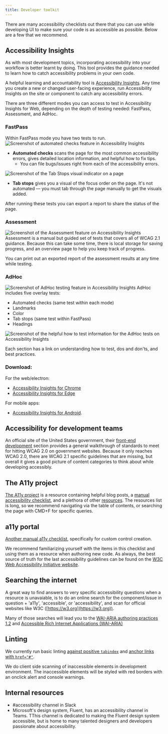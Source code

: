```yaml
---
title: Developer toolkit
---
```


There are many accessibility checklists out there that you can use while developing UI to make sure your code is as accessible as possible. Below are a few that we recommend.

## Accessibility Insights
As with most development topics, incorporating accessibility into your workflow is better learnt by doing. This tool provides the guidance needed to learn how to catch accessibility problems in your own code.  

A helpful learning and accountability tool is [Accessibility Insights](https://accessibilityinsights.io/). Any time you create a new or changed user-facing experience, run Accessibility Insights on the site or component to catch any accessibility errors.

There are three different modes you can access to test in Accessibility Insights for Web, depending on the depth of testing needed: FastPass, Assessment, and AdHoc.

### FastPass
Within FastPass mode you have two tests to run.
![Screenshot of automated checks feature in Accessibility Insights](https://user-images.githubusercontent.com/40274682/89364887-5b11a200-d688-11ea-85c2-016e9b326b28.png)
- **Automated checks** scans the page for the most common accessibility errors, gives detailed location information, and helpful how to fix tips.
	- You can file bugs/issues right from each of the accessibility errors.

![Screenshot of the Tab Stops visual indicator on a page](https://user-images.githubusercontent.com/40274682/89364930-754b8000-d688-11ea-806d-5235f2836c4c.png)

- **Tab stops** gives you a visual of the focus order on the page. It's not automated — you must tab through the page manually to get the visuals added.

After running these tests you can export a report to share the status of the page.

### Assessment
![Screenshot of the Assessment feature on Accessibility Insights](https://user-images.githubusercontent.com/40274682/89364973-8a281380-d688-11ea-8430-1bc8e85b68db.png)
Assessment is a manual but guided set of tests that covers all of WCAG 2.1 guidance. Because this can take some time, there is local storage for saving progress, and an overview page to help you keep track of progress. 

You can print out an exported report of the assessment results at any time while testing.

### AdHoc
![Screenshot of AdHoc testing feature in Accessibility Insights](https://user-images.githubusercontent.com/40274682/89365128-d4a99000-d688-11ea-9db5-c29cb4a55075.png)
AdHoc includes five overlay tests:

- Automated checks (same test within each mode)
- Landmarks
- Color
- Tab stops (same test within FastPass)
- Headings

![Screenshot of the helpful how to test information for the AdHoc tests on Accessibility Insights](https://user-images.githubusercontent.com/40274682/89365012-9f9d3d80-d688-11ea-8f26-bc918a20e34b.png)

Each section has a link on understanding how to test, dos and don'ts, and best practices. 

### Download:
For the web/electron: 
- [Accessibility Insights for Chrome](https://chrome.google.com/webstore/detail/accessibility-insights-fo/pbjjkligggfmakdaogkfomddhfmpjeni)
- [Accessibility Insights for Edge](https://microsoftedge.microsoft.com/addons/detail/ghbhpcookfemncgoinjblecnilppimih)

For mobile apps: 
- [Accessibility Insights for Android](https://accessibilityinsights.io/en/downloads). 

## Accessibility for development teams
An official site of the United States government, their [front-end development](https://accessibility.digital.gov/front-end/getting-started/) section provides a general walkthrough of standards to meet for hitting WCAG 2.0 on government websites. Because it only reaches WCAG 2.0, there are WCAG 2.1 specific guidelines that are missing, but overall it gives a good picture of content categories to think about while developing accessibly. 

## The A11y project
[The A11y project](https://www.a11yproject.com/#learn-the-fundamentals-and-principles-behind-accessible-design) is a resource containing helpful blog posts, a [manual accessibility checklist](https://www.a11yproject.com/checklist/), and a plethora of other [resources](https://www.a11yproject.com/resources/). The resources list is long, so we recommend navigating via the table of contents, or searching the page with CMD+F for specific queries. 

## a11y portal
[Another manual a11y checklist](https://www.a11yportal.com/guidelines/fundamentals/checklists.html#custom-control-checklist-developer), specifically for custom control creation.

We recommend familiarizing yourself with the items in this checklist and using them as a resource when authoring new code. As always, the best source of truth for the last accessibility guidelines can be found on the [W3C Web Accessibility Initiative website](https://www.w3.org/WAI/). 

## Searching the internet
A great way to find answers to very specific accessibility questions when a resource is unavaiable, is to do an online search for the component/issue in question + 'a11y', 'accessible', or 'accessibility', and scan for official websites like W3C ([https://w3.org](https://w3.org)). 

Many of those searches will lead you to the [WAI-ARIA authoring practices 1.2](https://www.w3.org/TR/wai-aria-practices-1.2/) and [Accessible Rich Internet Applications (WAI-ARIA)](https://www.w3.org/TR/wai-aria-1.2/)

## Linting
We currently run basic linting [against positive `tabindex`](https://github.com/github/github/blob/8546895623677abc70f61951642f32c16de231a1/test/fast/linting/accessible_tabindex_test.rb) and [anchor links with `href="#"`](https://github.com/github/github/blob/8546895623677abc70f61951642f32c16de231a1/test/rubocop/cop/rails/link_href.rb).

We do client side scanning of inaccessible elements in development environment. The inaccessible elements will be styled with red borders with an onclick alert and console warnings.

## Internal resources
- #accessibility channel in Slack
- Microsoft's design system, Fluent, has an accessibility channel in Teams. TThis channel is dedicated to making the Fluent design system accessible, but is home to many talented designers and developers passionate about accessibility.

